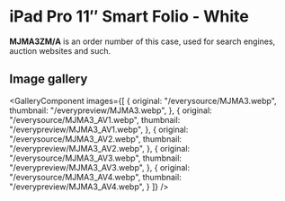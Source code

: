 
# iPad Pro 11″ Smart Folio - White

<Callout type='info' emoji='👉🏻'>**MJMA3ZM/A** is an order number of this case, used for search engines, auction websites and such.</Callout>

## Image gallery

<GalleryComponent
    images={[
      {
        original: "/everysource/MJMA3.webp",
        thumbnail: "/everypreview/MJMA3.webp",
      },
      {
        original: "/everysource/MJMA3_AV1.webp",
        thumbnail: "/everypreview/MJMA3_AV1.webp",
      },
      {
        original: "/everysource/MJMA3_AV2.webp",
        thumbnail: "/everypreview/MJMA3_AV2.webp",
      },
      {
        original: "/everysource/MJMA3_AV3.webp",
        thumbnail: "/everypreview/MJMA3_AV3.webp",
      },
      {
        original: "/everysource/MJMA3_AV4.webp",
        thumbnail: "/everypreview/MJMA3_AV4.webp",
      }
    ]}
  />
